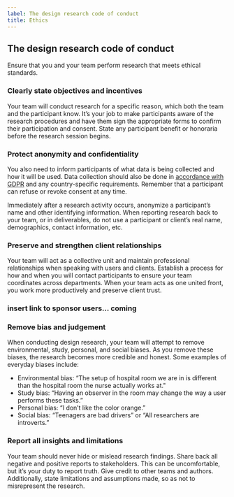 ```yaml
---
label: The design research code of conduct
title: Ethics
---
```


## The design research code of conduct

Ensure that you and your team perform research that meets ethical standards.

### Clearly state objectives and incentives

Your team will conduct research for a specific reason, which both the team and the participant know. It’s your job to make participants aware of the research procedures and have them sign the appropriate forms to confirm their participation and consent. State any participant benefit or honoraria before the research session begins.

### Protect anonymity and confidentiality

You also need to inform participants of what data is being collected and how it will be used. Data collection should also be done in [accordance with GDPR](https://www.ibm.com/data-responsibility/gdpr/self-assessment/) and any country-specific requirements. Remember that a participant can refuse or revoke consent at any time.

Immediately after a research activity occurs, anonymize a participant’s name and other identifying information. When reporting research back to your team, or in deliverables, do not use a participant or client’s real name, demographics, contact information, etc.

### Preserve and strengthen client relationships

Your team will act as a collective unit and maintain professional relationships when speaking with users and clients. Establish a process for how and when you will contact participants to ensure your team coordinates across departments. When your team acts as one united front, you work more productively and preserve client trust.

### insert link to sponsor users... coming

### Remove bias and judgement

When conducting design research, your team will attempt to remove environmental, study, personal, and social biases. As you remove these biases, the research becomes more credible and honest. Some examples of everyday biases include:

- Environmental bias: “The setup of hospital room we are in is different than the hospital room the nurse actually works at."
- Study bias: “Having an observer in the room may change the way a user performs these tasks.”
- Personal bias: “I don’t like the color orange.”
- Social bias: “Teenagers are bad drivers” or “All researchers are introverts.”

### Report all insights and limitations

Your team should never hide or mislead research findings. Share back all negative and positive reports to stakeholders. This can be uncomfortable, but it’s your duty to report truth. Give credit to other teams and authors. Additionally, state limitations and assumptions made, so as not to misrepresent the research.
